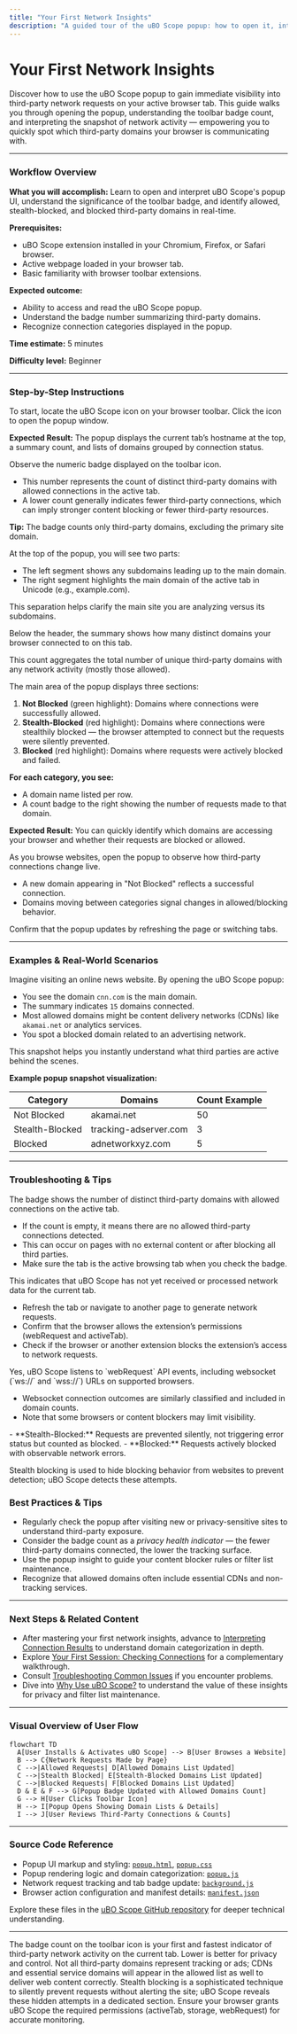 ```yaml
---
title: "Your First Network Insights"
description: "A guided tour of the uBO Scope popup: how to open it, interpret the toolbar badge, and understand the immediate snapshot of third-party network activity on the current tab. Designed to quickly empower new users to spot third-party connections at a glance."
---
```


# Your First Network Insights

Discover how to use the uBO Scope popup to gain immediate visibility into third-party network requests on your active browser tab. This guide walks you through opening the popup, understanding the toolbar badge count, and interpreting the snapshot of network activity — empowering you to quickly spot which third-party domains your browser is communicating with.

---

### Workflow Overview

**What you will accomplish:** Learn to open and interpret uBO Scope's popup UI, understand the significance of the toolbar badge, and identify allowed, stealth-blocked, and blocked third-party domains in real-time.

**Prerequisites:**
- uBO Scope extension installed in your Chromium, Firefox, or Safari browser.
- Active webpage loaded in your browser tab.
- Basic familiarity with browser toolbar extensions.

**Expected outcome:**
- Ability to access and read the uBO Scope popup.
- Understand the badge number summarizing third-party domains.
- Recognize connection categories displayed in the popup.

**Time estimate:** 5 minutes

**Difficulty level:** Beginner

---

### Step-by-Step Instructions

<Steps>
<Step title="Open the uBO Scope Popup">
To start, locate the uBO Scope icon on your browser toolbar. Click the icon to open the popup window.

**Expected Result:** The popup displays the current tab’s hostname at the top, a summary count, and lists of domains grouped by connection status.
</Step>

<Step title="Interpret the Toolbar Badge Count">
Observe the numeric badge displayed on the toolbar icon.

- This number represents the count of distinct third-party domains with allowed connections in the active tab.
- A lower count generally indicates fewer third-party connections, which can imply stronger content blocking or fewer third-party resources.

**Tip:** The badge counts only third-party domains, excluding the primary site domain.
</Step>

<Step title="Understand the Popup Header">
At the top of the popup, you will see two parts:

- The left segment shows any subdomains leading up to the main domain.
- The right segment highlights the main domain of the active tab in Unicode (e.g., example.com).

This separation helps clarify the main site you are analyzing versus its subdomains.
</Step>

<Step title="Review the Summary Section">
Below the header, the summary shows how many distinct domains your browser connected to on this tab.

This count aggregates the total number of unique third-party domains with any network activity (mostly those allowed).
</Step>

<Step title="Explore the Connection Categories">
The main area of the popup displays three sections:

1. **Not Blocked** (green highlight): Domains where connections were successfully allowed.
2. **Stealth-Blocked** (red highlight): Domains where connections were stealthily blocked — the browser attempted to connect but the requests were silently prevented.
3. **Blocked** (red highlight): Domains where requests were actively blocked and failed.

**For each category, you see:**
- A domain name listed per row.
- A count badge to the right showing the number of requests made to that domain.

**Expected Result:** You can quickly identify which domains are accessing your browser and whether their requests are blocked or allowed.
</Step>

<Step title="Validate Your First Insights">
As you browse websites, open the popup to observe how third-party connections change live.

- A new domain appearing in "Not Blocked" reflects a successful connection.
- Domains moving between categories signal changes in allowed/blocking behavior.

Confirm that the popup updates by refreshing the page or switching tabs.
</Step>
</Steps>

---

### Examples & Real-World Scenarios

Imagine visiting an online news website. By opening the uBO Scope popup:

- You see the domain `cnn.com` is the main domain.
- The summary indicates `15` domains connected.
- Most allowed domains might be content delivery networks (CDNs) like `akamai.net` or analytics services.
- You spot a blocked domain related to an advertising network.

This snapshot helps you instantly understand what third parties are active behind the scenes.

**Example popup snapshot visualization:**

| Category          | Domains               | Count Example |
|-------------------|-----------------------|---------------|
| Not Blocked       | akamai.net            | 50            |
| Stealth-Blocked   | tracking-adserver.com  | 3             |
| Blocked           | adnetworkxyz.com      | 5             |

---

### Troubleshooting & Tips

<AccordionGroup title="Common Questions & Troubleshooting">
<Accordion title="Why is the badge count sometimes empty or zero?">
The badge shows the number of distinct third-party domains with allowed connections on the active tab.

- If the count is empty, it means there are no allowed third-party connections detected.
- This can occur on pages with no external content or after blocking all third parties.
- Make sure the tab is the active browsing tab when you check the badge.
</Accordion>

<Accordion title="The popup shows 'NO DATA' or blank domains list">
This indicates that uBO Scope has not yet received or processed network data for the current tab.

- Refresh the tab or navigate to another page to generate network requests.
- Confirm that the browser allows the extension’s permissions (webRequest and activeTab).
- Check if the browser or another extension blocks the extension’s access to network requests.
</Accordion>

<Accordion title="Can uBO Scope show websocket requests?">
Yes, uBO Scope listens to `webRequest` API events, including websocket (`ws://` and `wss://`) URLs on supported browsers.

- Websocket connection outcomes are similarly classified and included in domain counts.
- Note that some browsers or content blockers may limit visibility.
</Accordion>

<Accordion title="Understanding Stealth-Blocked vs Blocked">
- **Stealth-Blocked:** Requests are prevented silently, not triggering error status but counted as blocked.
- **Blocked:** Requests actively blocked with observable network errors.

Stealth blocking is used to hide blocking behavior from websites to prevent detection; uBO Scope detects these attempts.
</Accordion>
</AccordionGroup>


### Best Practices & Tips

- Regularly check the popup after visiting new or privacy-sensitive sites to understand third-party exposure.
- Consider the badge count as a *privacy health indicator* — the fewer third-party domains connected, the lower the tracking surface.
- Use the popup insight to guide your content blocker rules or filter list maintenance.
- Recognize that allowed domains often include essential CDNs and non-tracking services.

---

### Next Steps & Related Content

- After mastering your first network insights, advance to [Interpreting Connection Results](../analyzing-traffic/interpreting-traffic) to understand domain categorization in depth.
- Explore [Your First Session: Checking Connections](../../getting-started/first-use-and-validation/first-use) for a complementary walkthrough.
- Consult [Troubleshooting Common Issues](../../getting-started/first-use-and-validation/troubleshooting) if you encounter problems.
- Dive into [Why Use uBO Scope?](../../overview/product-intro-value/value-proposition) to understand the value of these insights for privacy and filter list maintenance.

---

### Visual Overview of User Flow

```mermaid
flowchart TD
  A[User Installs & Activates uBO Scope] --> B[User Browses a Website]
  B --> C{Network Requests Made by Page}
  C -->|Allowed Requests| D[Allowed Domains List Updated]
  C -->|Stealth Blocked| E[Stealth-Blocked Domains List Updated]
  C -->|Blocked Requests| F[Blocked Domains List Updated]
  D & E & F --> G[Popup Badge Updated with Allowed Domains Count]
  G --> H[User Clicks Toolbar Icon]
  H --> I[Popup Opens Showing Domain Lists & Details]
  I --> J[User Reviews Third-Party Connections & Counts]
```

---

### Source Code Reference

- Popup UI markup and styling: [`popup.html`](popup.html), [`popup.css`](css/popup.css)
- Popup rendering logic and domain categorization: [`popup.js`](js/popup.js)
- Network request tracking and tab badge update: [`background.js`](js/background.js)
- Browser action configuration and manifest details: [`manifest.json`](platform/chromium/manifest.json)

Explore these files in the [uBO Scope GitHub repository](https://github.com/gorhill/uBO-Scope/tree/main) for deeper technical understanding.

---

<Tip>
The badge count on the toolbar icon is your first and fastest indicator of third-party network activity on the current tab. Lower is better for privacy and control.
</Tip>

<Note>
Not all third-party domains represent tracking or ads; CDNs and essential service domains will appear in the allowed list as well to deliver web content correctly.
</Note>

<Info>
Stealth blocking is a sophisticated technique to silently prevent requests without alerting the site; uBO Scope reveals these hidden attempts in a dedicated section.
</Info>

<Check>
Ensure your browser grants uBO Scope the required permissions (activeTab, storage, webRequest) for accurate monitoring.
</Check>
